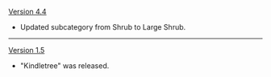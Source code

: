 {{Change History/Header}}
[[Version 4.4]]
* Updated subcategory from Shrub to Large Shrub.
----
[[Version 1.5]]
* "Kindletree" was released.